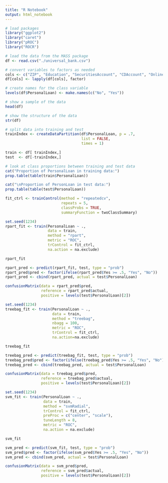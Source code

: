 ```yaml
---
title: "R Notebook"
output: html_notebook
---
```


```r
# load packages
library("ggplot2")
library("caret")
library("pROC")
library("ROCR")
```

```r
# load the data from the MASS package
df <- read.csv("./universal_bank.csv")
```

```r
# convert variables to factors as needed
cols <- c("ZIP", "Education", "SecuritiesAccount", "CDAccount", "Online", "CreditCard", "PersonalLoan")
df[cols] <- lapply(df[cols], factor)
```

```r
# create names for the class variable
levels(df$PersonalLoan) <- make.names(c("No", "Yes"))
```

```r
# show a sample of the data
head(df)
```

```r
# show the structure of the data
str(df)
```

```r
# split data into training and test
trainIndex <- createDataPartition(df$PersonalLoan, p = .7, 
                                  list = FALSE, 
                                  times = 1)

train <- df[ trainIndex,]
test  <- df[-trainIndex,]
```

```r
# look at class proportions between training and test data
cat("Proportion of PersonalLoan in training data:")
prop.table(table(train$PersonalLoan))
```

```r
cat("\nProportion of PersonLoan in test data:")
prop.table(table(test$PersonalLoan))
```

```r
fit_ctrl <- trainControl(method = "repeatedcv", 
                         repeats = 5,
                         classProbs = TRUE,
                         summaryFunction = twoClassSummary)
```

```r
set.seed(1234)
rpart_fit <- train(PersonalLoan ~ ., 
                   data = train,
                   method = "rpart",
                   metric = "ROC",
                   trControl = fit_ctrl,
                   na.action = na.exclude)
```

```r
rpart_fit
```

```r
rpart_pred <- predict(rpart_fit, test, type = "prob")
rpart_pred$pred <- factor(ifelse(rpart_pred$Yes >= .5, "Yes", "No"))
rpart_pred <- cbind(rpart_pred, actual = test$PersonalLoan)
```

```r
confusionMatrix(data = rpart_pred$pred, 
                reference = rpart_pred$actual, 
                positive = levels(test$PersonalLoan)[2])
```

```r
set.seed(1234)
treebag_fit <- train(PersonalLoan ~ ., 
                     data = train,
                     method = "treebag",
                     nbagg = 100,
                     metric = "ROC",
                     trControl = fit_ctrl, 
                     na.action=na.exclude)
```

```r
treebag_fit
```

```r
treebag_pred <- predict(treebag_fit, test, type = "prob")
treebag_pred$pred <- factor(ifelse(treebag_pred$Yes >= .5, "Yes", "No"))
treebag_pred <- cbind(treebag_pred, actual = test$PersonalLoan)
```

```r
confusionMatrix(data = treebag_pred$pred, 
                reference = treebag_pred$actual, 
                positive = levels(test$PersonalLoan)[2])
```

```r
set.seed(1234)
svm_fit <- train(PersonalLoan ~ ., 
                 data = train, 
                 method = "svmRadial", 
                 trControl = fit_ctrl, 
                 preProc = c("center", "scale"),
                 tuneLength = 8,
                 metric = "ROC", 
                 na.action = na.exclude)
```

```r
svm_fit
```

```r
svm_pred <- predict(svm_fit, test, type = "prob")
svm_pred$pred <- factor(ifelse(svm_pred$Yes >= .5, "Yes", "No"))
svm_pred <- cbind(svm_pred, actual = test$PersonalLoan)
```

```r
confusionMatrix(data = svm_pred$pred, 
                reference = svm_pred$actual,
                positive = levels(test$PersonalLoan)[2])
```